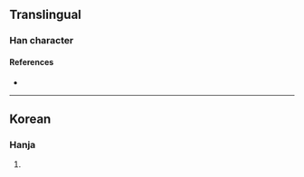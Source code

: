 {{character info/new}}
==Translingual==

===Han character===
{{Han char|rn=5|rad=乙|as=05|sn=6|four=47717|canj=VEN|ids=⿱奴乙}}

====References====
* {{Han ref|kx=0084.141|dkj=|dj=|hdz=|uh=3410|ud=13328|bh=|bd=}}

----

==Korean==

===Hanja===
{{ko-hanja|hangeul=놀|rv=nol|mr=nol|y=nol}}

# {{rfdef|ko|sort=乙05}}